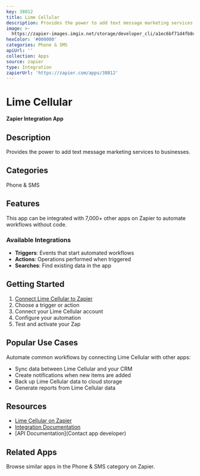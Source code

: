 ```yaml
---
key: 38012
title: Lime Cellular
description: Provides the power to add text message marketing services to businesses.
image: >-
  https://zapier-images.imgix.net/storage/developer_cli/a1ec6bf71d4fb8cac24245711a6fc69b_5.png?auto=format%2Ccompress&ixlib=python-3.0.0&q=50
hexColor: '#000000'
categories: Phone & SMS
apiUrl: ''
collection: Apps
source: zapier
type: Integration
zapierUrl: 'https://zapier.com/apps/38012'
---
```

# Lime Cellular

**Zapier Integration App**

## Description

Provides the power to add text message marketing services to businesses.

## Categories

Phone & SMS

## Features

This app can be integrated with 7,000+ other apps on Zapier to automate workflows without code.

### Available Integrations

- **Triggers**: Events that start automated workflows
- **Actions**: Operations performed when triggered
- **Searches**: Find existing data in the app

## Getting Started

1. [Connect Lime Cellular to Zapier](https://zapier.com/apps/38012)
2. Choose a trigger or action
3. Connect your Lime Cellular account
4. Configure your automation
5. Test and activate your Zap

## Popular Use Cases

Automate common workflows by connecting Lime Cellular with other apps:

- Sync data between Lime Cellular and your CRM
- Create notifications when new items are added
- Back up Lime Cellular data to cloud storage
- Generate reports from Lime Cellular data

## Resources

- [Lime Cellular on Zapier](https://zapier.com/apps/38012)
- [Integration Documentation](https://zapier.com/apps/38012/integrations)
- [API Documentation](Contact app developer)

## Related Apps

Browse similar apps in the Phone & SMS category on Zapier.
